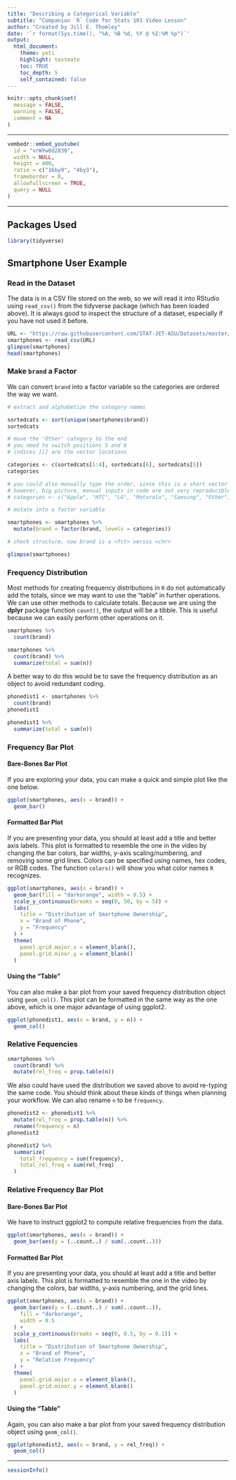 ```yaml
---
title: "Describing a Categorical Variable"
subtitle: "Companion `R` Code for Stats 101 Video Lesson"
author: "Created by Jill E. Thomley"
date: '`r format(Sys.time(), "%A, %B %d, %Y @ %I:%M %p")`'
output: 
  html_document: 
    theme: yeti
    highlight: textmate
    toc: TRUE
    toc_depth: 5
    self_contained: false
---
```


```r
knitr::opts_chunk$set(
  message = FALSE,
  warning = FALSE,
  comment = NA
)
```

***
```r
vembedr::embed_youtube(
  id = "vrWYw8d2830",
  width = NULL,
  height = 400,
  ratio = c("16by9", "4by3"),
  frameborder = 0,
  allowfullscreen = TRUE,
  query = NULL
)
```
***

## Packages Used

```r
library(tidyverse)
```

## Smartphone User Example

### Read in the Dataset 

The data is in a CSV file stored on the web, so we will read it into RStudio using `read_csv()` from the tidyverse package (which has been loaded above). It is always good to inspect the structure of a dataset, especially if you have not used it before.

```r
URL <- "https://raw.githubusercontent.com/STAT-JET-ASU/Datasets/master/Stats101/stats101smartphones.csv"
smartphones <- read_csv(URL)
glimpse(smartphones)
head(smartphones)
```

### Make `brand` a Factor

We can convert `brand` into a factor variable so the categories are ordered the way we want.

```r
# extract and alphabetize the category names

sortedcats <- sort(unique(smartphones$brand))
sortedcats

# move the 'Other' category to the end
# you need to switch positions 5 and 6
# indices [i] are the vector locations

categories <- c(sortedcats[1:4], sortedcats[6], sortedcats[5])
categories

# you could also manually type the order, since this is a short vector
# however, big picture, manual inputs in code are not very reproducible
# categories <- c("Apple", "HTC", "LG", "Motorola", "Samsung", "Other")

# mutate into a factor variable

smartphones <- smartphones %>%
  mutate(brand = factor(brand, levels = categories))

# check structure, now brand is a <fct> versus <chr>

glimpse(smartphones)
```

### Frequency Distribution

Most methods for creating frequency distributions in `R` do not automatically add the totals, since we may want to use the "table" in further operations. We can use other methods to calculate totals. Because we are using the **dplyr** package function `count()`, the output will be a tibble. This is useful because we can easily perform other operations on it.

```r
smartphones %>%
  count(brand)

smartphones %>%
  count(brand) %>%
  summarize(total = sum(n))
```

A better way to do this would be to save the frequency distribution as an object to avoid redundant coding.

```r
phonedist1 <- smartphones %>%
  count(brand)
phonedist1

phonedist1 %>%
  summarize(total = sum(n))
```

### Frequency Bar Plot

#### Bare-Bones Bar Plot

If you are exploring your data, you can make a quick and simple plot like the one below.

```r
ggplot(smartphones, aes(x = brand)) +
  geom_bar()
```

#### Formatted Bar Plot

If you are presenting your data, you should at least add a title and better axis labels. This plot is formatted to resemble the one in the video by changing the bar colors, bar widths, y-axis scaling/numbering, and removing some grid lines. Colors can be specified using names, hex codes, or RGB codes. The function `colors()` will show you what color names `R` recognizes.

```r
ggplot(smartphones, aes(x = brand)) +
  geom_bar(fill = "darkorange", width = 0.5) +
  scale_y_continuous(breaks = seq(0, 50, by = 5)) +
  labs(
    title = "Distribution of Smartphone Ownership",
    x = "Brand of Phone",
    y = "Frequency"
  ) +
  theme(
    panel.grid.major.x = element_blank(),
    panel.grid.minor.y = element_blank()
  )
```

#### Using the "Table"

You can also make a bar plot from your saved frequency distribution object using `geom_col()`. This plot can be formatted in the same way as the one above, which is one major advantage of using ggplot2.

```r
ggplot(phonedist1, aes(x = brand, y = n)) +
  geom_col()
```

### Relative Fequencies

```r
smartphones %>%
  count(brand) %>%
  mutate(rel_freq = prop.table(n))
```

We also could have used the distribution we saved above to avoid re-typing the same code. You should think about these kinds of things when planning your workflow. We can also rename `n` to be `frequency`.

```r
phonedist2 <- phonedist1 %>%
  mutate(rel_freq = prop.table(n)) %>% 
  rename(frequency = n)
phonedist2

phonedist2 %>%
  summarize(
    total_frequency = sum(frequency),
    total_rel_freq = sum(rel_freq)
  )
```

### Relative Frequency Bar Plot

#### Bare-Bones Bar Plot

We have to instruct ggplot2 to compute relative frequencies from the data.

```r
ggplot(smartphones, aes(x = brand)) +
  geom_bar(aes(y = (..count..) / sum(..count..)))
```

#### Formatted Bar Plot

If you are presenting your data, you should at least add a title and better axis labels. This plot is formatted to resemble the one in the video by changing the colors, bar widths, y-axis numbering, and the grid lines.

```r
ggplot(smartphones, aes(x = brand)) +
  geom_bar(aes(y = (..count..) / sum(..count..)),
    fill = "darkorange",
    width = 0.5
  ) +
  scale_y_continuous(breaks = seq(0, 0.5, by = 0.1)) +
  labs(
    title = "Distribution of Smartphone Ownership",
    x = "Brand of Phone",
    y = "Relative Frequency"
  ) +
  theme(
    panel.grid.major.x = element_blank(),
    panel.grid.minor.y = element_blank()
  )
```

#### Using the "Table"

Again, you can also make a bar plot from your saved frequency distribution object using `geom_col()`.

```r
ggplot(phonedist2, aes(x = brand, y = rel_freq)) +
  geom_col()
```

***
```r
sessionInfo()
```
